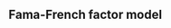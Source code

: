 ## Fama-French factor model

<!--
Fama French factor model assumes the stochastic discount
factor to be a special linear model depending only on a few
factors. The Fama French three factor model depends on xxx,
xxx, xxx and five factor model additional includes xxx and
xxx.
-->


